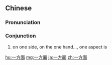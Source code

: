 ==Chinese==
{{zh-forms|type=12}}

===Pronunciation===
{{zh-pron
|m=一fāngmiàn
|c=jat1 fong1 min6
|cat=con
}}

===Conjunction===
{{zh-con}}

# on one side, on the one hand..., one aspect is
#: {{zh-x|'''一方面'''……，另'''一方面'''……|on the one hand..., on the other hand...}}

[[hu:一方面]]
[[mg:一方面]]
[[ja:一方面]]
[[zh:一方面]]